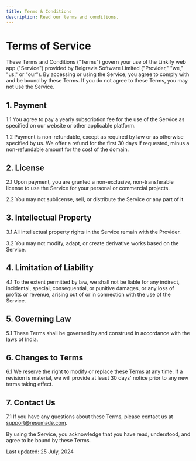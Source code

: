 ```yaml
---
title: Terms & Conditions
description: Read our terms and conditions.
---
```


# Terms of Service

These Terms and Conditions ("Terms") govern your use of the Linkify web app ("Service") provided by Belgravia Software Limited ("Provider," "we," "us," or "our"). By accessing or using the Service, you agree to comply with and be bound by these Terms. If you do not agree to these Terms, you may not use the Service.

## 1. Payment

1.1 You agree to pay a yearly subscription fee for the use of the Service as specified on our website or other applicable platform.

1.2 Payment is non-refundable, except as required by law or as otherwise specified by us. We offer a refund for the first 30 days if requested, minus a non-refundable amount for the cost of the domain.

## 2. License

2.1 Upon payment, you are granted a non-exclusive, non-transferable license to use the Service for your personal or commercial projects.

2.2 You may not sublicense, sell, or distribute the Service or any part of it.

## 3. Intellectual Property

3.1 All intellectual property rights in the Service remain with the Provider.

3.2 You may not modify, adapt, or create derivative works based on the Service.

## 4. Limitation of Liability

4.1 To the extent permitted by law, we shall not be liable for any indirect, incidental, special, consequential, or punitive damages, or any loss of profits or revenue, arising out of or in connection with the use of the Service.

## 5. Governing Law

5.1 These Terms shall be governed by and construed in accordance with the laws of India.

## 6. Changes to Terms

6.1 We reserve the right to modify or replace these Terms at any time. If a revision is material, we will provide at least 30 days' notice prior to any new terms taking effect.

## 7. Contact Us

7.1 If you have any questions about these Terms, please contact us at support@resumade.com.

By using the Service, you acknowledge that you have read, understood, and agree to be bound by these Terms.

Last updated: 25 July, 2024
